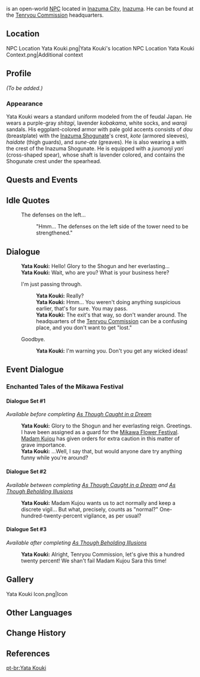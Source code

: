 {{Meta
<!-- REMOVE THIS TEMPLATE AFTER ADDING MISSING INFO -->
|missing_NPC_profile  = yes
}}
{{Character Infobox
|type             = Open-World NPC
|image            = NPC Yata Kouki.png
|realname         = 
|region           = Inazuma
|location         = Inazuma
|affiliation      = Tenryou Commission
|title            = Yoriki
|voiceEN          = [https://www.voicemoto.com/ June Yoon]<ref>Twitter: [https://twitter.com/voicemoto/status/1451666176736575488 EN VA Self Announcement]</ref>
|voiceCN          = 
|voiceJP          = 
}}
{{Lang|'''Yata Kouki'''|ja=矢田幸喜|ja_rm=Yata Kouki}} is an open-world [[NPC]] located in [[Inazuma City]], [[Inazuma]]. He can be found at the [[Tenryou Commission]] headquarters.

==Location==
<gallery>
NPC Location Yata Kouki.png|Yata Kouki's location
NPC Location Yata Kouki Context.png|Additional context
</gallery>

==Profile==
<!-- detailed story/lore information goes here -->
''(To be added.)''

===Appearance===
Yata Kouki wears a standard uniform modeled from the {{Lang|''ashigaru''|ja=足軽}} of feudal Japan. He wears a purple-gray ''shitagi'', lavender ''kobakama'', white socks, and ''waraji'' sandals. His eggplant-colored armor with pale gold accents consists of ''dou'' (breastplate) with the [[Inazuma Shogunate]]'s crest, ''kote'' (armored sleeves), ''haidate'' (thigh guards), and ''sune-ate'' (greaves). He is also wearing a {{Lang|''jingasa''|ja=陣笠}} with the crest of the Inazuma Shogunate. He is equipped with a ''juumonji yari'' (cross-shaped spear), whose shaft is lavender colored, and contains the Shogunate crest under the spearhead.

==Quests and Events==
{{Quests and Events}}

==Idle Quotes==
{{Dialogue Start}}
: {{DIcon|Idle}} The defenses on the left...
:: {{A|VO Yata Kouki 01.ogg}} "Hmm... The defenses on the left side of the tower need to be strengthened."
{{Dialogue End}}

==Dialogue==
{{Dialogue Start}}
:'''Yata Kouki:''' Hello! Glory to the Shogun and her everlasting...
:'''Yata Kouki:''' Wait, who are you? What is your business here?
:{{DIcon}} I'm just passing through.
::'''Yata Kouki:''' Really?
::'''Yata Kouki:''' Hmm... You weren't doing anything suspicious earlier, that's for sure. You may pass.
::'''Yata Kouki:''' The exit's that way, so don't wander around. The headquarters of the [[Tenryou Commission]] can be a confusing place, and you don't want to get "lost."
:{{DIcon}} Goodbye.
::'''Yata Kouki:''' I'm warning you. Don't you get any wicked ideas!
{{Dialogue End}}

==Event Dialogue==
===Enchanted Tales of the Mikawa Festival===
====Dialogue Set #1====
''Available before completing [[As Though Caught in a Dream]]''
{{Dialogue Start}}
:'''Yata Kouki:''' Glory to the Shogun and her everlasting reign. Greetings. I have been assigned as a guard for the [[Mikawa Flower Festival]]. [[Kujou Sara|Madam Kujou]] has given orders for extra caution in this matter of grave importance.
:'''Yata Kouki:''' ...Well, I say that, but would anyone dare try anything funny while you're around?
{{Dialogue End}}

====Dialogue Set #2====
''Available between completing [[As Though Caught in a Dream]] and [[As Though Beholding Illusions]]''
{{Dialogue Start}}
:'''Yata Kouki:''' Madam Kujou wants us to act normally and keep a discrete vigil... But what, precisely, counts as "normal?" One-hundred-twenty-percent vigilance, as per usual?
{{Dialogue End}}

====Dialogue Set #3====
''Available after completing [[As Though Beholding Illusions]]''
{{Dialogue Start}}
:'''Yata Kouki:''' Alright, Tenryou Commission, let's give this a hundred twenty percent! We shan't fail Madam Kujou Sara this time!
{{Dialogue End}}

==Gallery==
<gallery>
Yata Kouki Icon.png|Icon
</gallery>

==Other Languages==
{{Other Languages
|default_hidden = 1
|en      = Yata Kouki
|zhs     = 矢田幸喜
|zhs_rm  = Shǐtián Xìngxǐ
|zht     = 矢田幸喜
|zht_rm  = Shǐtián Xìngxǐ
|ja      = 矢田幸喜
|ja_rm   = Yata Kouki
|ko      = 야타 코키
|es      = Yata Kouki
|fr      = Yata Kouki
|ru      = Ята Коки
|th      = Yata Kouki
|vi      = Yata Kouki
|de      = Yata Kouki
|id      = Yata Kouki
|pt      = Yata Kouki
|tr      = Yata Kouki
|it      = Yata Kouki
}}

==Change History==
{{Change History|2.0}}

==References==
{{Reflist}}

[[pt-br:Yata Kouki]]